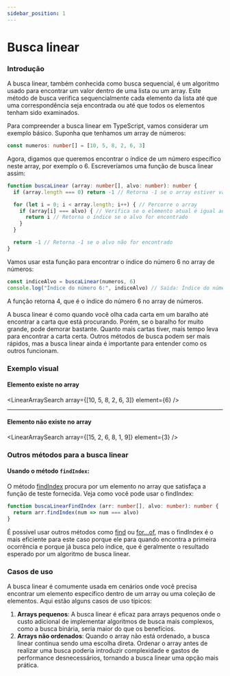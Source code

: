 ```yaml
---
sidebar_position: 1
---
```



# Busca linear

### Introdução

A busca linear, também conhecida como busca sequencial, é um algoritmo usado para encontrar um valor dentro de uma lista ou um array. Este método de busca verifica sequencialmente cada elemento da lista até que uma correspondência seja encontrada ou até que todos os elementos tenham sido examinados.

Para compreender a busca linear em TypeScript, vamos considerar um exemplo básico. Suponha que tenhamos um array de números:

```typescript
const numeros: number[] = [10, 5, 8, 2, 6, 3]
```

Agora, digamos que queremos encontrar o índice de um número específico neste array, por exemplo o 6. Escreveríamos uma função de busca linear assim:

```typescript
function buscaLinear (array: number[], alvo: number): number {
  if (array.length === 0) return -1 // Retorna -1 se o array estiver vazio

  for (let i = 0; i < array.length; i++) { // Percorre o array
    if (array[i] === alvo) { // Verifica se o elemento atual é igual ao alvo
      return i // Retorna o índice se o alvo for encontrado
    }
  }

  return -1 // Retorna -1 se o alvo não for encontrado
}
```

Vamos usar esta função para encontrar o índice do número 6 no array de números:

```typescript
const indiceAlvo = buscaLinear(numeros, 6)
console.log("Índice do número 6:", indiceAlvo) // Saída: Índice do número 6: 4
```

A função retorna 4, que é o índice do número 6 no array de números.

A busca linear é como quando você olha cada carta em um baralho até encontrar a carta que está procurando. Porém, se o
baralho for muito grande, pode demorar bastante. Quanto mais cartas tiver, mais tempo leva para encontrar a carta certa.
Outros métodos de busca podem ser mais rápidos, mas a busca linear ainda é importante para entender como os outros
funcionam.

### Exemplo visual

#### Elemento existe no array

<LinearArraySearch array={[10, 5, 8, 2, 6, 3]} element={6} />

<hr />

#### Elemento não existe no array

<LinearArraySearch array={[15, 2, 6, 8, 1, 9]} element={3} />

### Outros métodos para a busca linear

#### Usando o método `findIndex`:

O método [findIndex](https://developer.mozilla.org/en-US/docs/Web/JavaScript/Reference/Global_Objects/Array/findIndex)
procura por um elemento no array que satisfaça a função de teste fornecida. Veja como você pode usar o findIndex:

```typescript
function buscaLinearFindIndex (arr: number[], alvo: number): number {
  return arr.findIndex(num => num === alvo)
}
```

É possível usar outros métodos como [find](https://developer.mozilla.org/en-US/docs/Web/JavaScript/Reference/Global_Objects/Array/find)
ou [for...of](https://developer.mozilla.org/en-US/docs/Web/JavaScript/Reference/Statements/for...of), mas o findIndex é
o mais eficiente para este caso porque ele para quando encontra a primeira ocorrência e porque já busca pelo índice,
que é geralmente o resultado esperado por um algoritmo de busca linear.

### Casos de uso

A busca linear é comumente usada em cenários onde você precisa encontrar um elemento específico dentro de um array ou uma coleção de elementos. Aqui estão alguns casos de uso típicos:

1. **Arrays pequenos**: A busca linear é eficaz para arrays pequenos onde o custo adicional de implementar algoritmos de busca mais complexos, como a busca binária, seria maior do que os benefícios.
2. **Arrays não ordenados**: Quando o array não está ordenado, a busca linear continua sendo uma escolha direta. Ordenar o array antes de realizar uma busca poderia introduzir complexidade e gastos de performance desnecessários, tornando a busca linear uma opção mais prática.
